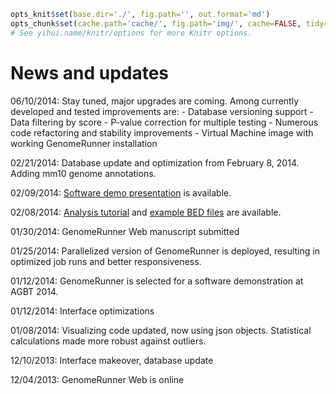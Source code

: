 ```r

opts_knit$set(base.dir='./', fig.path='', out.format='md')
opts_chunk$set(cache.path='cache/', fig.path='img/', cache=FALSE, tidy=TRUE, fig.keep='high', echo=TRUE, dpi=300, out.width=700, prompt=FALSE, comment='##', results='markup', eval=FALSE)
# See yihui.name/knitr/options for more Knitr options.
```

News and updates
========================================================

06/10/2014: Stay tuned, major upgrades are coming. Among currently developed and tested improvements are:
- Database versioning support
- Data filtering by score
- P-value correction for multiple testing
- Numerous code refactoring and stability improvements
- Virtual Machine image with working GenomeRunner installation

02/21/2014: Database update and optimization from February 8, 2014. Adding mm10 genome annotations.

02/09/2014: [Software demo presentation](../figures/Dozmorov_GR_software_demo_2014.pdf) is available.

02/08/2014: [Analysis tutorial](https://github.com/mdozmorov/gwas2bed and https://github.com/mdozmorov/R.genomerunner) and [example BED files](https://github.com/mdozmorov/gwas2bed) are available.

01/30/2014: GenomeRunner Web manuscript submitted

01/25/2014: Parallelized version of GenomeRunner is deployed, resulting in optimized job runs and better responsiveness.

01/12/2014: GenomeRunner is selected for a software demonstration at AGBT 2014.

01/12/2014: Interface optimizations

01/08/2014: Visualizing code updated, now using json objects. Statistical calculations made more robust against outliers.

12/10/2013: Interface makeover, database update

12/04/2013: GenomeRunner Web is online